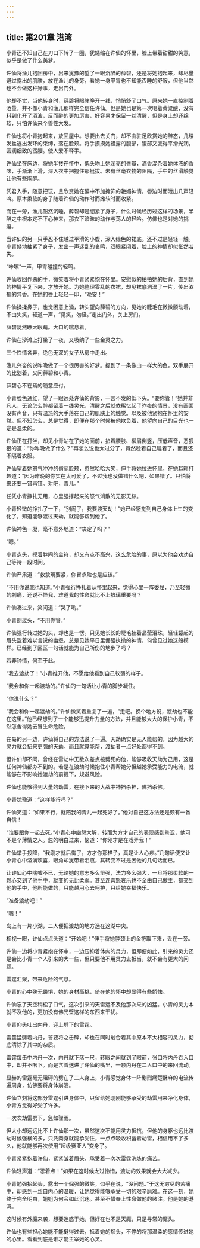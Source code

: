 ```yaml
---
---
---
```

title: 第201章 港湾
---





小青还不知自己在刀口下转了一圈，犹蜷缩在许仙的怀里，脸上带着甜甜的笑意，似乎是做了什么美梦。

许仙将渔儿抱回房中，出来犹豫的望了一眼沉醉的薛碧，还是将她抱起来，却尽量避过露出的肌肤，放在渔儿的身旁，看她一身甲胄也不知能否睡的舒服，但他当然也不会做这种好事，走出门外。

他却不觉，当他转身时，薛碧将眼眸睁开一线，悄悄舒了口气。原来她一直控制着酒量，并不像小青和渔儿那样完全信任许仙。但是她也是第一次喝着黄粱酿，没有料到化开了酒液，反而醉的更加厉害，好容易才保留一丝清醒，但是身上却还绵软，只怕许仙来个兽性大发。

许仙也将小青抱起来，放回屋中。想要出去关门，却不由驻足欣赏她的醉态，几缕发丝逃出发环的束缚，落在脸颊。将手摸摸她袒露的腹部，腹部又变得平滑光润，圆润细致的蛮腰。使人爱不释手。

许仙坐在床边，将她半搂在怀中，低头吻上她润亮的唇瓣，酒香混杂着她体液的香味，手渐渐上滑，深入衣中把握住那挺拔。未有丝毫衣物的阻隔，手中的丝滑触觉让他有些陶醉。

凭君入手，随意把玩，且欣赏她在醉中不加掩饰的艳媚神情，唇边时而泄出几声轻吟。原本柔软的身子随着许仙的动作时而瘫软时而收紧。

而在一旁，渔儿酣然沉睡，薛碧却是绷紧了身子，什么时候经历过这样的场景，半醉之中根本定不下心神来，那衣下暗昧的动作与荡人的轻吟。仿佛也是对她的挑逗。

当许仙的另一只手忍不住越过平滑的小腹，深入绿色的裙底。还不过是轻轻一触。小青倏地抽紧了身子，发出一声迷乱的哀鸣，双眼紧闭着，脸上的神情却似怅然若失。

“咔嚓”一声，甲胄碰撞的轻鸣。

许仙收回作恶的手，微笑着将小青紧紧抱在怀里。安慰似的拍拍她的后背，直到她的神情平复下来，才放开她。为她整理零乱的衣裙，却见裙底洞湿了一片，传出浓郁的异香。在她的唇上轻轻一印，“晚安！”

许仙揉揉鼻子，也觉困意上涌，转头望向薛碧的方向，见她的睫毛在微微颤动着，不由失笑，轻道一声，“见笑，勿怪。”走出门外，关上房门。

薛碧陡然睁大眼睛。大口的喘息着。

许仙在沙滩上打坐了一夜，又吸纳了一些金灵之力。

三个性情各异，绝色无双的女子从房中走出。

渔儿兴奋的说昨晚做了一个很厉害的好梦。捉到了一条像山一样大的鱼，双手展开的比划着，又问薛碧和小青。

薛碧心不在焉的随意应付。

小青脸色通红，望了一眼远处许仙的背影，一言不发的低下头。“要你管！”她并非凡人，无论怎么醉都留着一线灵光，清醒之后就依稀忆起了昨夜的情景，没有画面没有声音，只有温热的大手落在自己的肌肤上的触觉。以及被他紧抱在怀里的安然。但不知怎么，总是觉得，即便在那个时候被他欺负着，他望向自己的目光也一定是温柔的。

许仙正在打坐，却见小青站在了她的面前，掐着腰肢、柳眉倒竖，压低声音，恶狠狠的道：“你昨晚做了什么？”再怎么说也太过分了，竟然趁着自己睡着了，而且还不隔着衣服。

许仙望着她怒气冲冲的俏丽脸颊，忽然哈哈大笑，伸手将她拉进怀里，在她耳畔打趣道：“因为昨晚的你实在太可爱了，不过我也没做错什么吧，如果错了。只怕将来还要一错再错。对吧，青儿。”

任凭小青挣扎无用，心里强撑起来的怒气消散的无影无踪。

小青轻微的挣扎了一下，“别闹了，我要渡天劫！”她已经感觉到自己身体上生的变化了，知道能够渡过天劫，就能够帮到他了。

许仙神色一凝，毫不意外地道：“决定了吗？”

“嗯。”

小青点头，摸着脖间的金符，却又有点不高兴，这么危险的事，原以为他会劝劝自己等待一段时间。

许仙严肃道：“救敖璃要紧，你冒点险也是应该。”

“不用你说我也知道。”小青强行挣扎着从怀里起来，觉得心里一阵委屈，乃至轻微的刺痛，还说不怪我，难道我的性命就比不上敖璃重要吗？

许仙凑过来，笑问道：“哭了哟。”

小青别过头，“不用你管。”

许仙强行转过她的头，却也是一愣。只见她长长的睫毛挂着晶莹泪珠，轻轻颦起的眉头盈着难以言说的幽怨。总是见她平日里倔强执拗的神情，何曾见过她这般模样。已经到了区区一句话就能为自己所伤的地步了吗？

若非钟情，何至于此。

“我去渡劫了！”小青推开他，不愿给他看到自己软弱的样子。

“我会和你一起渡劫的。”许仙的一句话让小青的脚步凝住。

“你说什么？”

“我会和你一起渡劫的。”许仙微笑着重复了一遍，“走吧。换个地方说，渡劫也不能在这里。”他已经想到了一个能够迅提升力量的方法，并且能够大大的保护小青，不然怎舍得她去冒生命危险。

在岛的另一边，许仙将自己的方法说了一遍。天劫确实是无人能帮的，因为越大的灵力就会招来更强的天劫。而且就算能帮，渡劫者一点好处都得不到。

但许仙却不同，曾经在雷劫中无数次差点被劈死的他，能够吸收天劫为己用，这是任何神仙都办不到的。若是在渡劫时候抱住小青帮她分担越她承受能力的电流，就能够在不影响她渡劫的前提下，规避风险。

许仙也能够得到大量的劫雷，在接下来的大战中神挡杀神，佛挡杀佛。

小青犹豫道：“这样能行吗？”

许仙笑道：“如果不行，就陪我的青儿一起死好了。”他对自己这方法还是颇有一番自信！

“谁要跟你一起去死。”小青心中幽怨大解，转而为方才自己的表现感到羞涩，他可不是个薄情之人。忽的明白过来，恼道：“你刚才是在戏弄我！”

许仙举手投降，“我刚才就后悔了，方才你那样子，真是让人心疼。”几句话便又让小青心中溢满欢喜，眼角却犹带着泪痕，其转变不过是因他的几句话而已。

让许仙心中喘嘘不已，无论她的意志多么坚强，法力多么强大，一旦将那柔软的一颗心交到了他手中，就变的无比柔弱。甚至连喜怒哀乐也不全由自己做主，都交到他的手中，他所能做的，只能越用心去呵护，只给她幸福快乐。

“准备渡劫吧！”

“嗯！”

岛上有一片小湖，二人便把渡劫的地方选在这湖中央。

相视一眼，许仙点点头道：“开始吧！”伸手将她脖颈上的金符取下来，丢在一旁。

许仙一边将小青紧抱在怀中，一边压抑着体内的灵力，但即便如此，引来的灵力还是会比小青一个人引来的大一些，但只要他不用灵力去抵当，就不会有更大的问题。

雷霆汇聚，带来危险的气息。

小青的心中殊无畏惧，她的身材高挑，倚在他的怀中却显得有些娇怯。

许仙忘了天空稍松了口气，这次引来的天雷远不及他那次来的凶猛。小青的灵力本就不及他的，更加没有佛光壁这样的东西来干扰。

小青仰头吐出内丹，迎上劈下的雷霆。

雷霆猛劈着内丹，誓要将之击碎，却也在同时融合着其中原本不太相容的灵力，彻底清除了其中的杂质。

雷霆每击中内丹一次，内丹就下落一尺，转眼之间就到了眼前，张口将内丹吞入口中，却并不咽下。而是含着送进了许仙的嘴里，一颗内丹在二人口中的来回流动。

显赫的雷霆毫无阻碍的劈在了二人身上，小青感觉身体一阵剧烈痛楚酥麻的电流传遍周身，仿佛要将身体崩溃。

许仙立刻将这部分雷霆引进身体中，只留给她刚刚能够承受的劫雷用来净化身体，小青方觉得好受了许多。

一次次劫雷劈下，急如骤雨。

但大小却远远比不上许仙那一次，虽然这次不能用灵力抵抗，但他的身躯也远比渡劫时候强横的多，只凭肉身就能承受住，一点点吸收积蓄着劫雷，相信用不了多久，他就能够再次使用“超级赛亚人”变身了。

小青紧紧抱着许仙，紧紧皱着眉头，承受着一次次雷霆洗炼的痛苦。

许仙轻声道：“忍着点！”如果在这时候太过怜惜，渡劫的效果就会大大减少。

小青勉强抬起头，露出一个倔强的微笑，似乎在说，“没问题。”于这无穷尽的苦痛中，却感到一丝自内心的温暖，让她觉得能够承受一切的艰辛磨难。在这一刻，她终于完全明白，姐姐为何会如此沉迷。甚至不惜奉上性命做他的赌注。他是她的港湾。

这时候有外魔来袭，想要迷惑于她，但好在也不是天魔，只是寻常的魔头。

许仙也有些担心她能不能挺得过去，抵着她的额头，不停的将那温柔的感情传进她的心里。看看到底是谁才能主宰她的心灵。